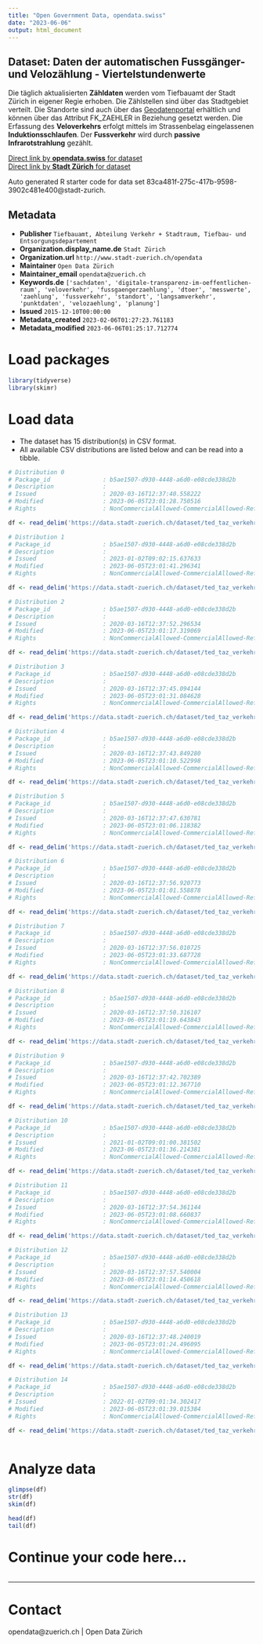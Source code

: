 ```yaml
---
title: "Open Government Data, opendata.swiss"
date: "2023-06-06"
output: html_document
---
```


## Dataset: Daten der automatischen Fussgänger- und Velozählung - Viertelstundenwerte


Die täglich aktualisierten **Zähldaten** werden vom Tiefbauamt der Stadt Zürich in eigener Regie erhoben. Die Zählstellen sind über das Stadtgebiet verteilt. Die Standorte sind auch über das [Geodatenportal](https://www.stadt-zuerich.ch/geodaten/download/Standorte_der_automatischen_Fuss__und_Velozaehlungen) erhältlich und können über das Attribut FK_ZAEHLER in Beziehung gesetzt werden. Die Erfassung des **Veloverkehrs** erfolgt mittels im Strassenbelag eingelassenen **Induktionsschlaufen**. Der **Fussverkehr** wird durch **passive Infrarotstrahlung** gezählt. 
		

[Direct link by **opendata.swiss** for dataset](https://opendata.swiss/de/dataset/daten-der-automatischen-fussganger-und-velozahlung-viertelstundenwerte2)<br>
[Direct link by **Stadt Zürich** for dataset](https://data.stadt-zuerich.ch/dataset/ted_taz_verkehrszaehlungen_werte_fussgaenger_velo)

Auto generated R starter code for data set 83ca481f-275c-417b-9598-3902c481e400@stadt-zurich.

## Metadata

- **Publisher** `Tiefbauamt, Abteilung Verkehr + Stadtraum, Tiefbau- und Entsorgungsdepartement`
- **Organization.display_name.de** `Stadt Zürich`
- **Organization.url** `http://www.stadt-zuerich.ch/opendata`
- **Maintainer** `Open Data Zürich`
- **Maintainer_email** `opendata@zuerich.ch`
- **Keywords.de** `['sachdaten', 'digitale-transparenz-im-oeffentlichen-raum', 'veloverkehr', 'fussgaengerzaehlung', 'dtoer', 'messwerte', 'zaehlung', 'fussverkehr', 'standort', 'langsamverkehr', 'punktdaten', 'velozaehlung', 'planung']`
- **Issued** `2015-12-10T00:00:00`
- **Metadata_created** `2023-02-06T01:27:23.761183`
- **Metadata_modified** `2023-06-06T01:25:17.712774`


# Load packages

```r

library(tidyverse)
library(skimr)

```

# Load data

-   The dataset has 15 distribution(s) in CSV format.
-   All available CSV distributions are listed below and can be read into a tibble.

```r

# Distribution 0
# Package_id               : b5ae1507-d930-4448-a6d0-e08cde338d2b
# Description              : 
# Issued                   : 2020-03-16T12:37:40.558222
# Modified                 : 2023-06-05T23:01:28.750516
# Rights                   : NonCommercialAllowed-CommercialAllowed-ReferenceNotRequired

df <- read_delim('https://data.stadt-zuerich.ch/dataset/ted_taz_verkehrszaehlungen_werte_fussgaenger_velo/download/2018_verkehrszaehlungen_werte_fussgaenger_velo.csv')

# Distribution 1
# Package_id               : b5ae1507-d930-4448-a6d0-e08cde338d2b
# Description              : 
# Issued                   : 2023-01-02T09:02:15.637633
# Modified                 : 2023-06-05T23:01:41.296341
# Rights                   : NonCommercialAllowed-CommercialAllowed-ReferenceNotRequired

df <- read_delim('https://data.stadt-zuerich.ch/dataset/ted_taz_verkehrszaehlungen_werte_fussgaenger_velo/download/2023_verkehrszaehlungen_werte_fussgaenger_velo.csv')

# Distribution 2
# Package_id               : b5ae1507-d930-4448-a6d0-e08cde338d2b
# Description              : 
# Issued                   : 2020-03-16T12:37:52.296534
# Modified                 : 2023-06-05T23:01:17.319069
# Rights                   : NonCommercialAllowed-CommercialAllowed-ReferenceNotRequired

df <- read_delim('https://data.stadt-zuerich.ch/dataset/ted_taz_verkehrszaehlungen_werte_fussgaenger_velo/download/2015_verkehrszaehlungen_werte_fussgaenger_velo.csv')

# Distribution 3
# Package_id               : b5ae1507-d930-4448-a6d0-e08cde338d2b
# Description              : 
# Issued                   : 2020-03-16T12:37:45.094144
# Modified                 : 2023-06-05T23:01:31.084628
# Rights                   : NonCommercialAllowed-CommercialAllowed-ReferenceNotRequired

df <- read_delim('https://data.stadt-zuerich.ch/dataset/ted_taz_verkehrszaehlungen_werte_fussgaenger_velo/download/2019_verkehrszaehlungen_werte_fussgaenger_velo.csv')

# Distribution 4
# Package_id               : b5ae1507-d930-4448-a6d0-e08cde338d2b
# Description              : 
# Issued                   : 2020-03-16T12:37:43.849280
# Modified                 : 2023-06-05T23:01:10.522998
# Rights                   : NonCommercialAllowed-CommercialAllowed-ReferenceNotRequired

df <- read_delim('https://data.stadt-zuerich.ch/dataset/ted_taz_verkehrszaehlungen_werte_fussgaenger_velo/download/2012_verkehrszaehlungen_werte_fussgaenger_velo.csv')

# Distribution 5
# Package_id               : b5ae1507-d930-4448-a6d0-e08cde338d2b
# Description              : 
# Issued                   : 2020-03-16T12:37:47.630781
# Modified                 : 2023-06-05T23:01:06.118382
# Rights                   : NonCommercialAllowed-CommercialAllowed-ReferenceNotRequired

df <- read_delim('https://data.stadt-zuerich.ch/dataset/ted_taz_verkehrszaehlungen_werte_fussgaenger_velo/download/2010_verkehrszaehlungen_werte_fussgaenger_velo.csv')

# Distribution 6
# Package_id               : b5ae1507-d930-4448-a6d0-e08cde338d2b
# Description              : 
# Issued                   : 2020-03-16T12:37:56.920773
# Modified                 : 2023-06-05T23:01:01.558878
# Rights                   : NonCommercialAllowed-CommercialAllowed-ReferenceNotRequired

df <- read_delim('https://data.stadt-zuerich.ch/dataset/ted_taz_verkehrszaehlungen_werte_fussgaenger_velo/download/2009_verkehrszaehlungen_werte_fussgaenger_velo.csv')

# Distribution 7
# Package_id               : b5ae1507-d930-4448-a6d0-e08cde338d2b
# Description              : 
# Issued                   : 2020-03-16T12:37:56.010725
# Modified                 : 2023-06-05T23:01:33.687728
# Rights                   : NonCommercialAllowed-CommercialAllowed-ReferenceNotRequired

df <- read_delim('https://data.stadt-zuerich.ch/dataset/ted_taz_verkehrszaehlungen_werte_fussgaenger_velo/download/2020_verkehrszaehlungen_werte_fussgaenger_velo.csv')

# Distribution 8
# Package_id               : b5ae1507-d930-4448-a6d0-e08cde338d2b
# Description              : 
# Issued                   : 2020-03-16T12:37:50.316107
# Modified                 : 2023-06-05T23:01:19.643843
# Rights                   : NonCommercialAllowed-CommercialAllowed-ReferenceNotRequired

df <- read_delim('https://data.stadt-zuerich.ch/dataset/ted_taz_verkehrszaehlungen_werte_fussgaenger_velo/download/2016_verkehrszaehlungen_werte_fussgaenger_velo.csv')

# Distribution 9
# Package_id               : b5ae1507-d930-4448-a6d0-e08cde338d2b
# Description              : 
# Issued                   : 2020-03-16T12:37:42.702389
# Modified                 : 2023-06-05T23:01:12.367710
# Rights                   : NonCommercialAllowed-CommercialAllowed-ReferenceNotRequired

df <- read_delim('https://data.stadt-zuerich.ch/dataset/ted_taz_verkehrszaehlungen_werte_fussgaenger_velo/download/2013_verkehrszaehlungen_werte_fussgaenger_velo.csv')

# Distribution 10
# Package_id               : b5ae1507-d930-4448-a6d0-e08cde338d2b
# Description              : 
# Issued                   : 2021-01-02T09:01:00.381502
# Modified                 : 2023-06-05T23:01:36.214381
# Rights                   : NonCommercialAllowed-CommercialAllowed-ReferenceNotRequired

df <- read_delim('https://data.stadt-zuerich.ch/dataset/ted_taz_verkehrszaehlungen_werte_fussgaenger_velo/download/2021_verkehrszaehlungen_werte_fussgaenger_velo.csv')

# Distribution 11
# Package_id               : b5ae1507-d930-4448-a6d0-e08cde338d2b
# Description              : 
# Issued                   : 2020-03-16T12:37:54.361144
# Modified                 : 2023-06-05T23:01:08.660837
# Rights                   : NonCommercialAllowed-CommercialAllowed-ReferenceNotRequired

df <- read_delim('https://data.stadt-zuerich.ch/dataset/ted_taz_verkehrszaehlungen_werte_fussgaenger_velo/download/2011_verkehrszaehlungen_werte_fussgaenger_velo.csv')

# Distribution 12
# Package_id               : b5ae1507-d930-4448-a6d0-e08cde338d2b
# Description              : 
# Issued                   : 2020-03-16T12:37:57.540004
# Modified                 : 2023-06-05T23:01:14.450618
# Rights                   : NonCommercialAllowed-CommercialAllowed-ReferenceNotRequired

df <- read_delim('https://data.stadt-zuerich.ch/dataset/ted_taz_verkehrszaehlungen_werte_fussgaenger_velo/download/2014_verkehrszaehlungen_werte_fussgaenger_velo.csv')

# Distribution 13
# Package_id               : b5ae1507-d930-4448-a6d0-e08cde338d2b
# Description              : 
# Issued                   : 2020-03-16T12:37:48.240019
# Modified                 : 2023-06-05T23:01:24.496095
# Rights                   : NonCommercialAllowed-CommercialAllowed-ReferenceNotRequired

df <- read_delim('https://data.stadt-zuerich.ch/dataset/ted_taz_verkehrszaehlungen_werte_fussgaenger_velo/download/2017_verkehrszaehlungen_werte_fussgaenger_velo.csv')

# Distribution 14
# Package_id               : b5ae1507-d930-4448-a6d0-e08cde338d2b
# Description              : 
# Issued                   : 2022-01-02T09:01:34.302417
# Modified                 : 2023-06-05T23:01:39.015384
# Rights                   : NonCommercialAllowed-CommercialAllowed-ReferenceNotRequired

df <- read_delim('https://data.stadt-zuerich.ch/dataset/ted_taz_verkehrszaehlungen_werte_fussgaenger_velo/download/2022_verkehrszaehlungen_werte_fussgaenger_velo.csv')



```

# Analyze data

```r

glimpse(df)
str(df)
skim(df)

head(df)
tail(df)

```

# Continue your code here...

```r

```

------------------------------------------------------------------------

# Contact

opendata@zuerich.ch | Open Data Zürich
